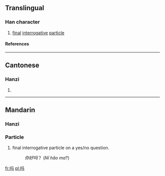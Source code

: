 {{see|嗎}}

==Translingual==
===Han character===
{{Han char|rad=口|as=03|sn=6|four=|canj=口弓女一 (RNVM)}}
# [[final]] [[interrogative]] [[particle]]
====References====
{{Han ref|kx=0177.021|hdz=10584.110|uh=5417|ud=21527}}
----
==Cantonese==
===Hanzi===
{{yue-hanzi|jyut=|y=[[ma3]]}}
# {{defn|Cantonese}}
----
==Mandarin==
===Hanzi===
{{cmn-hanzi|tra=嗎|pin=[[ma]] ([[ma5]])|wg=ma<sup>5</sup>}}

===Particle===
{{cmn-particle|s|tra=嗎|pin=ma|pint=ma5}}
# final interrogative particle on a yes/no question.
#:''你好吗''？ (''Nǐ hǎo ma''?)

[[fr:吗]]
[[pl:吗]]